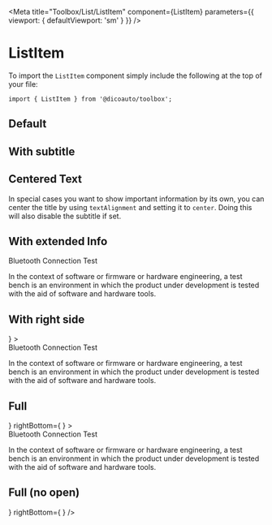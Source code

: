 
<Meta
  title="Toolbox/List/ListItem"
  component={ListItem}
  parameters={{ viewport: { defaultViewport: 'sm' } }}
/>

# ListItem

To import the `ListItem` component simply include the following at the top of your file:

```
import { ListItem } from '@dicoauto/toolbox';
```

## Default

<Canvas>
  <Story name="Default">
    <ListItem title="Text label" />
  </Story>
</Canvas>

## With subtitle

<Canvas>
  <Story name="With subtitle">
    <ListItem
      title="Text label"
      subtitle="Text label"
    />
  </Story>
</Canvas>

## Centered Text

In special cases you want to show important information by its own, you can center the title by
using `textAlignment` and setting it to `center`. Doing this will also disable the subtitle if set.

<Canvas>
  <Story name="Centered text">
    <ListItem
      textAlignment="center"
      title="Text label"
      subtitle="Text label"
    />
  </Story>
</Canvas>

## With extended Info

<Canvas>
  <Story name="With extended Info">
    <ListItem
      opened
      title="Text label"
      subtitle="Text label"
    >
      <div>
        <div className="text-toolbox-neutral leading-5 text-sm">Bluetooth Connection Test</div>
        <p className="text-toolbox-neutral-500 leading-5 text-sm">
          In the context of software or firmware or hardware engineering, a test bench is an
          environment in which the product under development is tested with the aid of software and
          hardware tools.
        </p>
      </div>
    </ListItem>
  </Story>
</Canvas>

## With right side

<Canvas>
  <Story name="With right side">
    <ListItem
      opened
      title="Text label"
      right={
        <State
          label="Not at desk"
          color="bg-toolbox-feedback-orange"
        />
      }
    >
      <div>
        <div className="text-toolbox-neutral leading-5 text-sm">Bluetooth Connection Test</div>
        <p className="text-toolbox-neutral-500 leading-5 text-sm">
          In the context of software or firmware or hardware engineering, a test bench is an
          environment in which the product under development is tested with the aid of software and
          hardware tools.
        </p>
      </div>
    </ListItem>
  </Story>
</Canvas>

## Full

<Canvas>
  <Story name="Full">
    <ListItem
      opened
      title="Text label"
      subtitle="Text label"
      right={
        <State
          label="Label text"
          color="bg-toolbox-feedback-red"
        />
      }
      rightBottom={
        <Avatar
          border="border-toolbox-feedback-red"
          link="https://i.pravatar.cc/150?u=47110"
          alt="Nora"
          size="m"
        />
      }
    >
      <div>
        <div className="text-toolbox-neutral leading-5 text-sm">Bluetooth Connection Test</div>
        <p className="text-toolbox-neutral-500 leading-5 text-sm">
          In the context of software or firmware or hardware engineering, a test bench is an
          environment in which the product under development is tested with the aid of software and
          hardware tools.
        </p>
      </div>
    </ListItem>
  </Story>
</Canvas>

## Full (no open)

<Canvas>
  <Story name="Full (no open)">
    <ListItem
      opened
      title="Text label"
      subtitle="Text label"
      right={
        <State
          label="Label text"
          color="bg-toolbox-feedback-red"
        />
      }
      rightBottom={
        <Avatar
          border="border-toolbox-feedback-red"
          link="https://i.pravatar.cc/150?u=47110"
          alt="Nora"
          size="m"
        />
      }
    />
  </Story>
</Canvas>
